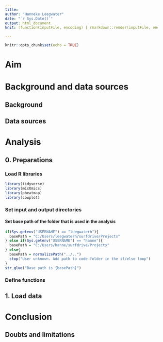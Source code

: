 ```yaml
---
title: 
author: "Hanneke Leegwater"
date: "`r Sys.Date()`"
output: html_document
knit: (function(inputFile, encoding) { rmarkdown::render(inputFile, encoding = encoding, output_file = stringr::str_replace(inputFile, ".Rmd",paste0("_", stringr::str_remove_all(Sys.Date(),"-"),'.html'))) })

---
```


```r
knitr::opts_chunk$set(echo = TRUE)
```

# Aim

# Background and data sources
## Background
## Data sources

# Analysis
## 0. Preparations

### Load R libraries
```r
library(tidyverse)
library(mixOmics)
library(pheatmap)
library(cowplot)
```

### Set input and output directories
#### Set base path of the folder that is used in the analysis
```r
if(Sys.getenv("USERNAME") == "leegwaterh"){
  basePath = "C:/Users/leegwaterh/surfdrive/Projects"
} else if(Sys.getenv("USERNAME") == "hanne"){
  basePath = "C:/Users/hanne/surfdrive/Projects"
} else{
  basePath = normalizePath("../..")
  stop("User unknown. Add path to code folder in the if/else loop")
}
str_glue("Base path is {basePath}")
```

### Define functions

## 1. Load data

# Conclusion
## Doubts and limitations